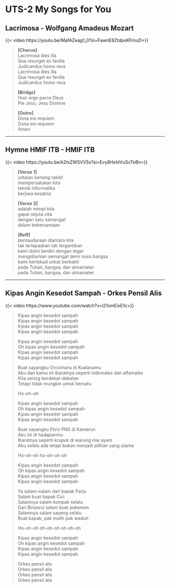 # UTS-2 My Songs for You

## Lacrimosa - Wolfgang Amadeus Mozart

{{< video https://youtu.be/MafAZeag1_0?si=FawnE8ZtdpoKFmuD>}}

> **[Chorus]**  
> Lacrimosa dies illa  
> Qua resurget ex favilla  
> Judicandus homo reus  
> Lacrimosa dies illa  
> Qua resurget ex favilla  
> Judicandus homo reus  
>
> **[Bridge]**  
> Huic ergo parce Deus  
> Pie Jesu, Jesu Domine  
>
> **[Outro]**  
> Dona eis requiem  
> Dona eis requiem  
> Amen  

---

## Hymne HMIF ITB - HMIF ITB

{{< video https://youtu.be/k2txZWSVV5s?si=Evy8HxhIVuScTeBn>}}

> **[Verse 1]**  
> untaian benang takdir  
> mempersatukan kita  
> teknik informatika  
> berjiwa kesatria  
>
> **[Verse 2]**  
> adalah mimpi kita  
> gapai sejuta cita  
> dengan satu semangat  
> dalam kebersamaan  
>  
> **[Reff]**  
> persaudaraan diantara kita  
> tak terlepaskan tak tergantikan  
> kami disini berdiri dengan tegar  
> mengobarkan semangat demi nusa bangsa  
> kami bertekad untuk berbakti  
> pada Tuhan, bangsa, dan almamater  
> pada Tuhan, bangsa, dan almamater  

---

## Kipas Angin Kesedot Sampah - Orkes Pensil Alis 

{{< video https://www.youtube.com/watch?v=l21omEixE1c>}}

> Kipas angin kesedot sampah  
> Kipas angin kesedot sampah  
> Kipas angin kesedot sampah  
> Kipas angin kesedot sampah  
>  
> Kipas angin kesedot sampah   
> Oh kipas angin kesedot sampah  
> Kipas angin kesedot sampah  
> Kipas angin kesedot sampah  
>
> Buat sayangku Orocimaru di Kualanamu  
> Aku dan kamu ini ibaratnya seperti indomales dan alfamales  
> Kita sering berdekat-dekatan  
> Tetapi tidak mungkin untuk bersatu  
>
> Ho-oh-oh  
>
> Kipas angin kesedot sampah  
> Oh kipas angin kesedot sampah  
> Kipas angin kesedot sampah  
> Kipas angin kesedot sampah  
>
> Buat sayangku Eto'o PNS di Kamerun  
> Aku ini di hadapanmu  
> Ibaratnya seperti krupuk di warung mie ayam  
> Aku selalu ada tetapi bukan menjadi pilihan yang utama  
>
> Ho-oh-oh ho-oh-oh-oh
>
> Kipas angin kesedot sampah  
> Oh kipas angin kesedot sampah  
> Kipas angin kesedot sampah  
> Kipas angin kesedot sampah  
>
> Ya salam-salam dari bapak Parjo  
> Salam buat bapak Cici  
> Salamnya salam kompak selalu  
> Dari Binasrul salam buat pokemon  
> Salamnya salam sayang selalu  
> Buat bapak, pak mulih pak waduh  
>
> Ho-oh-oh oh-oh-oh oh-oh-oh
>
> Kipas angin kesedot sampah  
> Oh kipas angin kesedot sampah  
> Kipas angin kesedot sampah  
> Kipas angin kesedot sampah  
>
> Orkes pensil alis  
> Orkes pensil alis  
> Orkes pensil alis  
> Orkes pensil alis  
